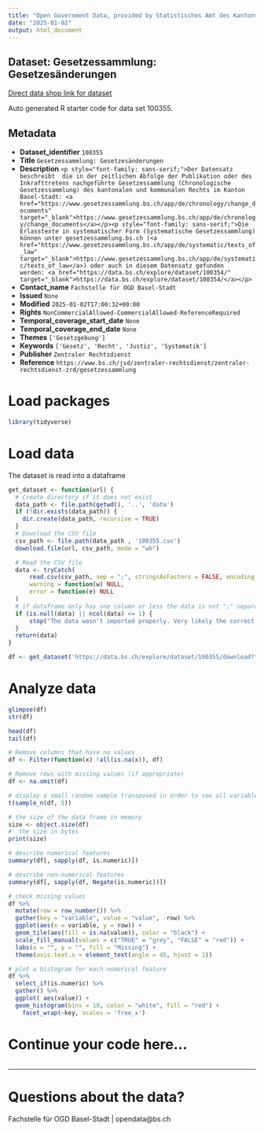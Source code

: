 ```yaml
---
title: "Open Government Data, provided by Statistisches Amt des Kantons Basel-Stadt - Fachstelle OGD"
date: "2025-01-02"
output: html_document
---
```


## Dataset: Gesetzessammlung: Gesetzesänderungen

[Direct data shop link for dataset](https://data.bs.ch/explore/dataset/100355)

Auto generated R starter code for data set 100355.

## Metadata

- **Dataset_identifier** `100355`
- **Title** `Gesetzessammlung: Gesetzesänderungen`
- **Description** `<p style="font-family: sans-serif;">Der Datensatz beschreibt  die in der zeitlichen Abfolge der Publikation oder des Inkrafttretens nachgeführte Gesetzessammlung (Chronologische Gesetzessammlung) des kantonalen und kommunalen Rechts im Kanton Basel-Stadt: <a href="https://www.gesetzessammlung.bs.ch/app/de/chronology/change_documents" target="_blank">https://www.gesetzessammlung.bs.ch/app/de/chronology/change_documents</a></p><p style="font-family: sans-serif;">Die Erlasstexte in systematischer Form (Systematische Gesetzessammlung) können unter gesetzessammlung.bs.ch (<a href="https://www.gesetzessammlung.bs.ch/app/de/systematic/texts_of_law" target="_blank">https://www.gesetzessammlung.bs.ch/app/de/systematic/texts_of_law</a>) oder auch in diesem Datensatz gefunden werden: <a href="https://data.bs.ch/explore/dataset/100354/" target="_blank">https://data.bs.ch/explore/dataset/100354/</a></p>`
- **Contact_name** `Fachstelle für OGD Basel-Stadt`
- **Issued** `None`
- **Modified** `2025-01-02T17:00:32+00:00`
- **Rights** `NonCommercialAllowed-CommercialAllowed-ReferenceRequired`
- **Temporal_coverage_start_date** `None`
- **Temporal_coverage_end_date** `None`
- **Themes** `['Gesetzgebung']`
- **Keywords** `['Gesetz', 'Recht', 'Justiz', 'Systematik']`
- **Publisher** `Zentraler Rechtsdienst`
- **Reference** `https://www.bs.ch/jsd/zentraler-rechtsdienst/zentraler-rechtsdienst-zrd/gesetzessammlung`


# Load packages

```r

library(tidyverse)
```

# Load data

The dataset is read into a dataframe

```r
get_dataset <- function(url) {
  # Create directory if it does not exist
  data_path <- file.path(getwd(), '..', 'data')
  if (!dir.exists(data_path)) {
    dir.create(data_path, recursive = TRUE)
  }
  # Download the CSV file
  csv_path <- file.path(data_path , '100355.csv')
  download.file(url, csv_path, mode = "wb")

  # Read the CSV file
  data <- tryCatch(
      read.csv(csv_path, sep = ";", stringsAsFactors = FALSE, encoding = "UTF-8"),
      warning = function(w) NULL,
      error = function(e) NULL
  )
  # if dataframe only has one column or less the data is not ";" separated
  if (is.null(data) || ncol(data) <= 1) {
      stop("The data wasn't imported properly. Very likely the correct separator couldn't be found.\nPlease check the dataset manually and adjust the code.")
  }
  return(data)
}
```

```r

df <- get_dataset('https://data.bs.ch/explore/dataset/100355/download?format=csv&timezone=Europe%2FZurich')

```

# Analyze data

```r

glimpse(df)
str(df)

head(df)
tail(df)

```

```r
# Remove columns that have no values
df <- Filter(function(x) !all(is.na(x)), df)

# Remove rows with missing values (if appropriate)
df <- na.omit(df)
```

```r
# display a small random sample transposed in order to see all variables
t(sample_n(df, 5))
```

```r
# the size of the data frame in memory
size <- object.size(df)
#  the size in bytes
print(size)
```

```r
# describe numerical features
summary(df[, sapply(df, is.numeric)])
```

```r
# describe non-numerical features
summary(df[, sapply(df, Negate(is.numeric))])
```

```r
# check missing values
df %>%
  mutate(row = row_number()) %>%
  gather(key = "variable", value = "value", -row) %>%
  ggplot(aes(x = variable, y = row)) +
  geom_tile(aes(fill = is.na(value)), color = "black") +
  scale_fill_manual(values = c("TRUE" = "grey", "FALSE" = "red")) +
  labs(x = "", y = "", fill = "Missing") +
  theme(axis.text.x = element_text(angle = 45, hjust = 1))
```

```r
# plot a histogram for each numerical feature
df %>%
  select_if(is.numeric) %>%
  gather() %>%
  ggplot( aes(value)) +
  geom_histogram(bins = 10, color = "white", fill = "red") +
    facet_wrap(~key, scales = 'free_x')
```

# Continue your code here...

```r

```
------------------------------------------------------------------------

# Questions about the data?

Fachstelle für OGD Basel-Stadt | opendata@bs.ch
